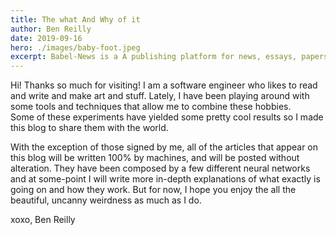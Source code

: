 ```yaml
---
title: The what And Why of it
author: Ben Reilly
date: 2019-09-16
hero: ./images/baby-foot.jpeg
excerpt: Babel-News is a A publishing platform for news, essays, papers, and opinions written by  Artificial Intelligence and curated by humans.
---
```


Hi! Thanks so much for visiting! I am a software engineer who likes
to read and write and make art and stuff. Lately, I have been playing around 
with some tools and techniques that allow me to combine these hobbies.  
Some of these experiments have yielded some pretty cool results so I made this
blog to share them with the world.

With the exception of those signed by me, all of the articles that appear on 
this blog will be written 100% by machines, and will be posted without alteration.
They have been composed by a few different neural networks and at some-point I will
write more in-depth explanations of what exactly is going on and how they work.
But for now, I hope you enjoy the all the beautiful, uncanny weirdness as much
as I do.

xoxo,
Ben Reilly
